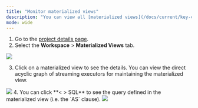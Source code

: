 ```yaml
---
title: "Monitor materialized views"
description: "You can view all [materialized views](/docs/current/key-concepts/#materialized-views) defined in the databases of a project."
mode: wide
---
```


1. Go to the [project details page](/cloud/check-status-and-metrics/#check-project-details).
2. Select the **Workspace** \> **Materialized Views** tab.
<Frame>
  <img src="/images/cloud/monitor-materialized-views/cluster-details-mv-4c4760bf0013c9834d433628bca15a58.png"/>
</Frame>

3. Click on a materialized view to see the details.
You can view the direct acyclic graph of streaming executors for maintaining the materialized view.
<Frame>
  <img src="/images/cloud/monitor-materialized-views/mv-graph-84eb70c2007f85ef2ce5489a7de35e5a.png"/>
</Frame>
4. You can click **< > SQL** to see the query defined in the materialized view (i.e. the `AS` clause).
<Frame>
  <img src="/images/cloud/monitor-materialized-views/mv-graph-sql-8eba3f4aa0b1cb85e61324187bafa1a0.png"/>
</Frame>

